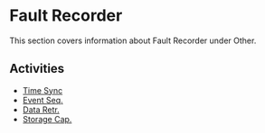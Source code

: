 # Fault Recorder

This section covers information about Fault Recorder under Other.

## Activities

- [Time Sync](/docs/other/fault-recorder/time-sync)
- [Event Seq.](/docs/other/fault-recorder/event-seq)
- [Data Retr.](/docs/other/fault-recorder/data-retr)
- [Storage Cap.](/docs/other/fault-recorder/storage-cap)

